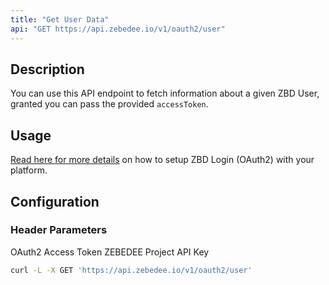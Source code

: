 ```yaml
---
title: "Get User Data"
api: "GET https://api.zebedee.io/v1/oauth2/user"
---
```


## Description

You can use this API endpoint to fetch information about a given ZBD User, granted you can pass the provided `accessToken`.

## Usage

[Read here for more details](/docs/zbd-login/intro) on how to setup ZBD Login (OAuth2) with your platform.

## Configuration

### Header Parameters

<ParamField required header="usertoken" type="string">
    OAuth2 Access Token
</ParamField>

<ParamField required header="apikey" type="string">
    ZEBEDEE Project API Key
</ParamField>

<RequestExample>

```bash Request
curl -L -X GET 'https://api.zebedee.io/v1/oauth2/user'
```

</RequestExample>
